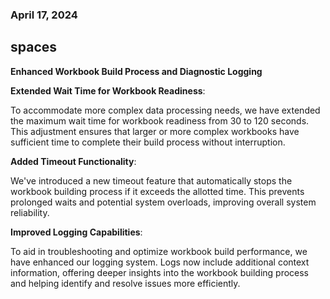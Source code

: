 ### April 17, 2024

## spaces

**Enhanced Workbook Build Process and Diagnostic Logging**

**Extended Wait Time for Workbook Readiness**:

To accommodate more complex data processing needs, we have extended the maximum
wait time for workbook readiness from 30 to 120 seconds. This adjustment ensures
that larger or more complex workbooks have sufficient time to complete their
build process without interruption.

**Added Timeout Functionality**:

We've introduced a new timeout feature that automatically stops the workbook
building process if it exceeds the allotted time. This prevents prolonged waits
and potential system overloads, improving overall system reliability.

**Improved Logging Capabilities**:

To aid in troubleshooting and optimize workbook build performance, we have
enhanced our logging system. Logs now include additional context information,
offering deeper insights into the workbook building process and helping identify
and resolve issues more efficiently.
